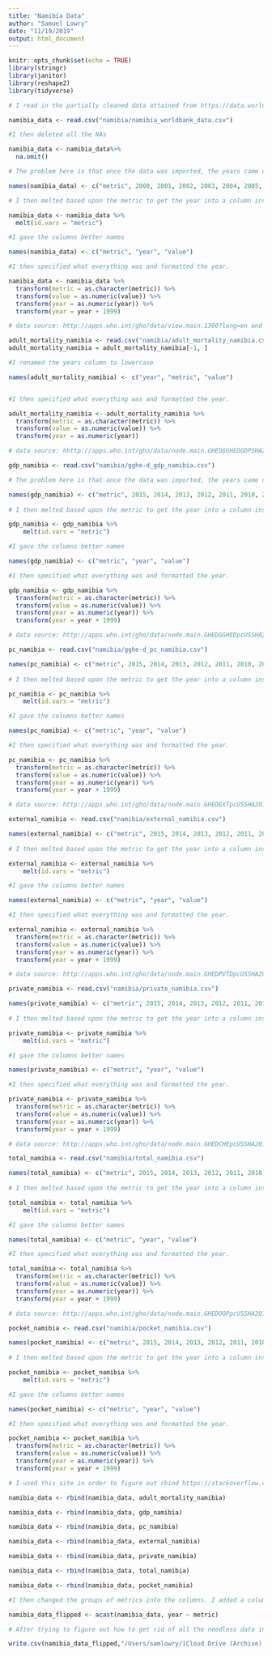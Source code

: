 ```yaml
---
title: "Namibia Data"
author: "Samuel Lowry"
date: "11/19/2019"
output: html_document
---
```


```r
knitr::opts_chunk$set(echo = TRUE)
library(stringr)
library(janitor)
library(reshape2)
library(tidyverse)
```

```r
# I read in the partially cleaned data attained from https://data.worldbank.org/country/namibia?view=chart

namibia_data <- read.csv("namibia/namibia_worldbank_data.csv")

#I then deleted all the NAs 

namibia_data <- namibia_data%>% 
  na.omit() 

# The problem here is that once the data was imported, the years came up with x in front of them, so I renamed them all. 

names(namibia_data) <- c("metric", 2000, 2001, 2002, 2003, 2004, 2005, 2006, 2007, 2008, 2009, 2010, 2011, 2012, 2013, 2014, 2015)

# I then melted based upon the metric to get the year into a column instead of row. 

namibia_data <- namibia_data %>% 
  melt(id.vars = "metric") 

#I gave the columns better names

names(namibia_data) <- c("metric", "year", "value")

#I then specified what everything was and formatted the year.

namibia_data <- namibia_data %>% 
  transform(metric = as.character(metric)) %>%
  transform(value = as.numeric(value)) %>% 
  transform(year = as.numeric(year)) %>% 
  transform(year = year + 1999) 
```


```r
# data source: http://apps.who.int/gho/data/view.main.1360?lang=en and I got rid of the first row because it was for 2016, and we are just working with 2000-2015

adult_mortality_namibia <- read.csv("namibia/adult_mortality_namibia.csv") 
adult_mortality_namibia = adult_mortality_namibia[-1, ]

#I renamed the years column to lowercase 

names(adult_mortality_namibia) <- c("year", "metric", "value")


#I then specified what everything was and formatted the year.

adult_mortality_namibia <- adult_mortality_namibia %>% 
  transform(metric = as.character(metric)) %>%
  transform(value = as.numeric(value)) %>% 
  transform(year = as.numeric(year)) 
```

```r
# data source: hhttp://apps.who.int/gho/data/node.main.GHEDGGHEDGDPSHA2011?lang=en

gdp_namibia <- read.csv("namibia/gghe-d_gdp_namibia.csv") 

# The problem here is that once the data was imported, the years came up with x in front of them, so I renamed them all.

names(gdp_namibia) <- c("metric", 2015, 2014, 2013, 2012, 2011, 2010, 2009, 2008, 2007, 2006, 2005, 2004, 2003, 2002, 2001, 2000)
 
# I then melted based upon the metric to get the year into a column instead of row. 

gdp_namibia <- gdp_namibia %>% 
    melt(id.vars = "metric")

#I gave the columns better names

names(gdp_namibia) <- c("metric", "year", "value")

#I then specified what everything was and formatted the year.

gdp_namibia <- gdp_namibia %>% 
  transform(metric = as.character(metric)) %>%
  transform(value = as.numeric(value)) %>% 
  transform(year = as.numeric(year)) %>% 
  transform(year = year + 1999) 
```

```r
# data source: http://apps.who.int/gho/data/node.main.GHEDGGHEDpcUSSHA2011?lang=en

pc_namibia <- read.csv("namibia/gghe-d_pc_namibia.csv") 

names(pc_namibia) <- c("metric", 2015, 2014, 2013, 2012, 2011, 2010, 2009, 2008, 2007, 2006, 2005, 2004, 2003, 2002, 2001, 2000)
 
# I then melted based upon the metric to get the year into a column instead of row. 

pc_namibia <- pc_namibia %>% 
    melt(id.vars = "metric")

#I gave the columns better names

names(pc_namibia) <- c("metric", "year", "value")

#I then specified what everything was and formatted the year.

pc_namibia <- pc_namibia %>% 
  transform(metric = as.character(metric)) %>%
  transform(value = as.numeric(value)) %>% 
  transform(year = as.numeric(year)) %>% 
  transform(year = year + 1999) 
```

```r
# data source: http://apps.who.int/gho/data/node.main.GHEDEXTpcUSSHA2011?lang=en

external_namibia <- read.csv("namibia/external_namibia.csv") 

names(external_namibia) <- c("metric", 2015, 2014, 2013, 2012, 2011, 2010, 2009, 2008, 2007, 2006, 2005, 2004, 2003, 2002, 2001, 2000)
 
# I then melted based upon the metric to get the year into a column instead of row. 

external_namibia <- external_namibia %>% 
    melt(id.vars = "metric")

#I gave the columns better names

names(external_namibia) <- c("metric", "year", "value")

#I then specified what everything was and formatted the year.

external_namibia <- external_namibia %>% 
  transform(metric = as.character(metric)) %>%
  transform(value = as.numeric(value)) %>% 
  transform(year = as.numeric(year)) %>% 
  transform(year = year + 1999) 
```

```r
# data source: http://apps.who.int/gho/data/node.main.GHEDPVTDpcUSSHA2011?lang=en

private_namibia <- read.csv("namibia/private_namibia.csv") 

names(private_namibia) <- c("metric", 2015, 2014, 2013, 2012, 2011, 2010, 2009, 2008, 2007, 2006, 2005, 2004, 2003, 2002, 2001, 2000)
 
# I then melted based upon the metric to get the year into a column instead of row. 

private_namibia <- private_namibia %>% 
    melt(id.vars = "metric")

#I gave the columns better names

names(private_namibia) <- c("metric", "year", "value")

#I then specified what everything was and formatted the year.

private_namibia <- private_namibia %>% 
  transform(metric = as.character(metric)) %>%
  transform(value = as.numeric(value)) %>% 
  transform(year = as.numeric(year)) %>% 
  transform(year = year + 1999) 
```

```r
# data source: http://apps.who.int/gho/data/node.main.GHEDCHEpcUSSHA2011?lang=en

total_namibia <- read.csv("namibia/total_namibia.csv") 

names(total_namibia) <- c("metric", 2015, 2014, 2013, 2012, 2011, 2010, 2009, 2008, 2007, 2006, 2005, 2004, 2003, 2002, 2001, 2000)
 
# I then melted based upon the metric to get the year into a column instead of row. 

total_namibia <- total_namibia %>% 
    melt(id.vars = "metric")

#I gave the columns better names

names(total_namibia) <- c("metric", "year", "value")

#I then specified what everything was and formatted the year.

total_namibia <- total_namibia %>% 
  transform(metric = as.character(metric)) %>%
  transform(value = as.numeric(value)) %>% 
  transform(year = as.numeric(year)) %>% 
  transform(year = year + 1999) 
```

```r
# data source: http://apps.who.int/gho/data/node.main.GHEDOOPpcUSSHA2011?lang=en

pocket_namibia <- read.csv("namibia/pocket_namibia.csv") 

names(pocket_namibia) <- c("metric", 2015, 2014, 2013, 2012, 2011, 2010, 2009, 2008, 2007, 2006, 2005, 2004, 2003, 2002, 2001, 2000)
 
# I then melted based upon the metric to get the year into a column instead of row. 

pocket_namibia <- pocket_namibia %>% 
    melt(id.vars = "metric")

#I gave the columns better names

names(pocket_namibia) <- c("metric", "year", "value")

#I then specified what everything was and formatted the year.

pocket_namibia <- pocket_namibia %>% 
  transform(metric = as.character(metric)) %>%
  transform(value = as.numeric(value)) %>% 
  transform(year = as.numeric(year)) %>% 
  transform(year = year + 1999) 
```

```r
# I used this site in order to figure out rbind https://stackoverflow.com/questions/10358680/adding-a-one-dataframe-to-the-the-end-of-another-data-frame-in-r and then compiled all the needed data into 

namibia_data <- rbind(namibia_data, adult_mortality_namibia)

namibia_data <- rbind(namibia_data, gdp_namibia)

namibia_data <- rbind(namibia_data, pc_namibia)

namibia_data <- rbind(namibia_data, external_namibia)

namibia_data <- rbind(namibia_data, private_namibia)

namibia_data <- rbind(namibia_data, total_namibia)

namibia_data <- rbind(namibia_data, pocket_namibia)

```

```r
#I then changed the groups of metrics into the columns. I added a column on where namibia was recieving an IMF loan or not. Information on that found here: https://www.imf.org/external/np/fin/tad/extarr2.aspx?memberKey1=23&date1key=2019-10-31

namibia_data_flipped <- acast(namibia_data, year ~ metric) 
```

```r
# After trying to figure out how to get rid of all the needless data in r I resolved that since I am gonna have to read through it all manually, it would be fine to do it in excel, so I used this link to export it! https://datatofish.com/export-dataframe-to-csv-in-r/

write.csv(namibia_data_flipped,"/Users/samlowry/iCloud Drive (Archive) - 1/Documents/rstudio/angolaproject/namibia/namibia_compiled.csv", row.names = TRUE)
```

